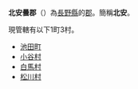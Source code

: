 {{日本郡
| 郡 = 北安曇郡
| 日文原名 = 北安曇郡
| 平假名 = きたあづみぐん
| 羅馬字拼音 = Kitaazumi-gun
| 地圖 =
| 都道府縣 = 長野縣
| 編號 = 
| 町 = 1
| 村 = 3
| 經度 = 
| 緯度 = 
| 註記 = 
|}}
'''北安曇郡'''（{{jpn|j=北安曇郡|hg=きたあづみぐん|rm=Kitaazumi gun|f=y}}）為[[長野縣|長野縣]]的[[郡|郡]]。簡稱'''北安'''。

現管轄有以下1町3村。
*[[池田町_(長野縣)|池田町]]
*[[小谷村|小谷村]]
*[[白馬村|白馬村]]
*[[松川村|松川村]]

{{長野縣}}